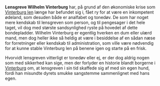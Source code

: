 {{title:Wilhelm Vinterburg}}
{{author:Laura Holmegaard}}
{{timestamp:2009-10-19T15:47:14Z}}
{{copyright:Wilhelm Vinterburg}}
'''Lensgreve Wilhelm Vinterburg''' har, på grund af den økonomiske krise som [[Vinterburg len]] længe har befundet sig i, fået ry for at være en inkompetent ødeland, som desuden både er analfabet og tonedøv. De som har noget mere kendskab til lensgreven som person, og til pengesager i det hele taget, vil dog med største sandsynlighed ryste på hovedet af dette bondepladder. Wilhelm Vinterburg er egentlig hverken en dum eller ulærd mand, men dog heller ikke så heldig at være i besiddelse af en sådan næse for forretninger eller kendskab til administration, som ville være nødvendig for at kunne stable Vinterburg len på benene igen og starte på en frisk.

Hvorvidt lensgreven vitterligt er tonedøv eller ej, er der dog aldrig nogen som med sikkerhed kan sige, men der forlyder en historie blandt borgerne i [[Vinterburg]] om, at lensgreven i sin tid skaffede sig af med sin egen hund, fordi han misundte dyrets smukke sangstemme sammenlignet med hans egen.